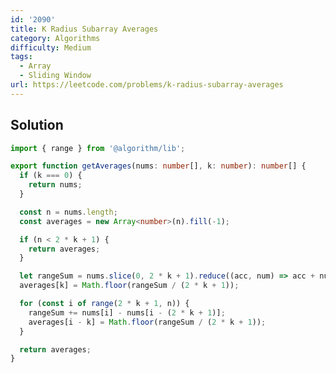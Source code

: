 ```yaml
---
id: '2090'
title: K Radius Subarray Averages
category: Algorithms
difficulty: Medium
tags:
  - Array
  - Sliding Window
url: https://leetcode.com/problems/k-radius-subarray-averages
---
```


## Solution

```typescript filename="solution.ts" copy
import { range } from '@algorithm/lib';

export function getAverages(nums: number[], k: number): number[] {
  if (k === 0) {
    return nums;
  }

  const n = nums.length;
  const averages = new Array<number>(n).fill(-1);

  if (n < 2 * k + 1) {
    return averages;
  }

  let rangeSum = nums.slice(0, 2 * k + 1).reduce((acc, num) => acc + num, 0);
  averages[k] = Math.floor(rangeSum / (2 * k + 1));

  for (const i of range(2 * k + 1, n)) {
    rangeSum += nums[i] - nums[i - (2 * k + 1)];
    averages[i - k] = Math.floor(rangeSum / (2 * k + 1));
  }

  return averages;
}
```
